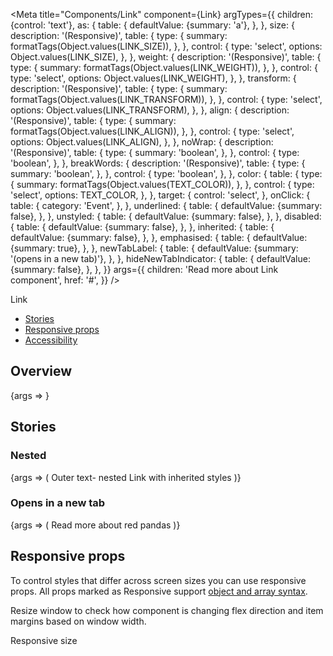 
<Meta
  title="Components/Link"
  component={Link}
  argTypes={{
    children: {control: 'text'},
    as: {
      table: {
        defaultValue: {summary: 'a'},
      },
    },
    size: {
      description: '(Responsive)',
      table: {
        type: {
          summary: formatTags(Object.values(LINK_SIZE)),
        },
      },
      control: {
        type: 'select',
        options: Object.values(LINK_SIZE),
      },
    },
    weight: {
      description: '(Responsive)',
      table: {
        type: {
          summary: formatTags(Object.values(LINK_WEIGHT)),
        },
      },
      control: {
        type: 'select',
        options: Object.values(LINK_WEIGHT),
      },
    },
    transform: {
      description: '(Responsive)',
      table: {
        type: {
          summary: formatTags(Object.values(LINK_TRANSFORM)),
        },
      },
      control: {
        type: 'select',
        options: Object.values(LINK_TRANSFORM),
      },
    },
    align: {
      description: '(Responsive)',
      table: {
        type: {
          summary: formatTags(Object.values(LINK_ALIGN)),
        },
      },
      control: {
        type: 'select',
        options: Object.values(LINK_ALIGN),
      },
    },
    noWrap: {
      description: '(Responsive)',
      table: {
        type: {
          summary: 'boolean',
        },
      },
      control: {
        type: 'boolean',
      },
    },
    breakWords: {
      description: '(Responsive)',
      table: {
        type: {
          summary: 'boolean',
        },
      },
      control: {
        type: 'boolean',
      },
    },
    color: {
      table: {
        type: {
          summary: formatTags(Object.values(TEXT_COLOR)),
        },
      },
      control: {
        type: 'select',
        options: TEXT_COLOR,
      },
    },
    target: {
      control: 'select',
    },
    onClick: {
      table: {
        category: 'Event',
      },
    },
    underlined: {
      table: {
        defaultValue: {summary: false},
      },
    },
    unstyled: {
      table: {
        defaultValue: {summary: false},
      },
    },
    disabled: {
      table: {
        defaultValue: {summary: false},
      },
    },
    inherited: {
      table: {
        defaultValue: {summary: false},
      },
    },
    emphasised: {
      table: {
        defaultValue: {summary: true},
      },
    },
    newTabLabel: {
      table: {
        defaultValue: {summary: '(opens in a new tab)'},
      },
    },
    hideNewTabIndicator: {
      table: {
        defaultValue: {summary: false},
      },
    },
  }}
  args={{
    children: 'Read more about Link component',
    href: '#',
  }}
/>

<PageHeader>Link</PageHeader>

- [Stories](#stories)
- [Responsive props](#responsive-props)
- [Accessibility](#accessibility)

## Overview

<Canvas>
  <Story name="Default">{args => <Link {...args} />}</Story>
</Canvas>

<ArgsTable story="Default" />

## Stories

### Nested

<Canvas>
  <Story name="Nested">
    {args => (
      <Text type="h2" color={TEXT_COLOR['text-red-60']}>
        Outer text-
        <Link as="button" inherited {...args}>
          nested Link with inherited styles
        </Link>
      </Text>
    )}
  </Story>
</Canvas>

### Opens in a new tab

<Canvas>
  <Story name="Open in a new tab">
    {args => (
      <Link
        href="https://en.wikipedia.org/wiki/Red_panda"
        target="_blank"
        {...args}
      >
        Read more about red pandas
      </Link>
    )}
  </Story>
</Canvas>

## Responsive props

To control styles that differ across screen sizes you can use responsive props. All props marked as Responsive support [object and array syntax](/story/foundation-✨-responsive-props--page).

Resize window to check how component is changing flex direction and item margins based on window width.

<Canvas>
  <Link
    size={[LINK_SIZE.SMALL, LINK_SIZE.MEDIUM, null, LINK_SIZE.LARGE]}
    weight={[LINK_WEIGHT.REGULAR, LINK_WEIGHT.BOLD]}
  >
    Responsive size
  </Link>
</Canvas>

<LinkA11y />
